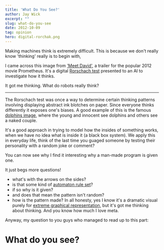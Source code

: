 ```yaml
---
title: 'What Do You See?'
author: Jay Wick
excerpt: ""
slug: what-do-you-see
date: 2012-10-09
tag: opinion
hero: digital-rorchak.png
---
```


Making machines think is extremely difficult. This is because we don't really know 'thinking' really is to begin with,

I came across this image from ['Meet David'](https://www.youtube.com/watch?v=RJ7E7Qp-s-8), a trailer for the popular 2012 movie Prometheus. It's a digital [Rorschach test](https://en.wikipedia.org/wiki/Rorschach_test) presented to an AI to investigate how it thinks.

It got me thinking. What do robots really think?

****

The Rorschach test was once a way to determine certain thinking patterns involving displaying abstract ink blotches on paper. Since everyone thinks differently it exposes one's biases. A good example of this is the famous [dolphins image](https://www.planetperplex.com/en/item/message-of-love-from-the-dolphins/), where the young and innocent see dolphins and others see a naked couple.

It's a good approach in trying to model how the insides of something works, when we have no idea what is inside it (a black box system). We apply this in everyday life, think of the last time you guaged someone by testing their personality with a random joke or comment?

You can now see why I find it interesting why a man-made program is given one.

It just begs more questions!

*   what's with the arrows on the sides?
*   is that some kind of [automaton rule set](https://en.wikipedia.org/wiki/Cellular_automaton)?
*   if so why is it given?
*   and does that mean the pattern isn't random?
*   how is the pattern made? In all honesty, yes I know it's a dramatic visual purely for [extreme graphical representation](https://tvtropes.org/pmwiki/pmwiki.php/Main/ExtremeGraphicalRepresentation), but it's got me thinking about thinking. And you know how much I love meta.

Anyway, my question to you guys who managed to read up to this part:

# What do you see?
